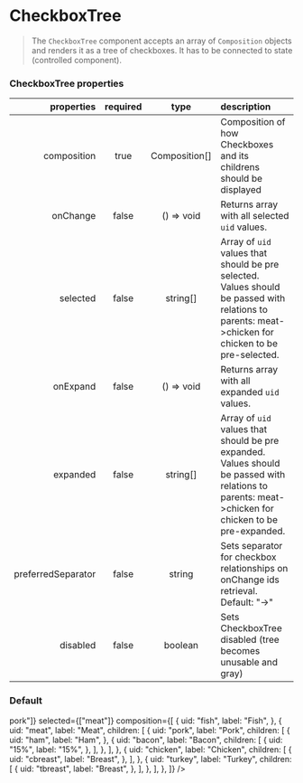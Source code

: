 
<Meta title="Forms/CheckboxTree" component={CheckboxTree} />

# CheckboxTree

> The `CheckboxTree` component accepts an array of `Composition` objects and renders it as a tree of checkboxes. It has to be connected to state (controlled component).

### CheckboxTree properties

|         properties | required |     type      | description                                                                                                                                         |
| -----------------: | :------: | :-----------: | :-------------------------------------------------------------------------------------------------------------------------------------------------- |
|        composition |   true   | Composition[] | Composition of how Checkboxes and its childrens should be displayed                                                                                 |
|           onChange |  false   |  () => void   | Returns array with all selected `uid` values.                                                                                                       |
|           selected |  false   |   string[]    | Array of `uid` values that should be pre selected. Values should be passed with relations to parents: meat->chicken for chicken to be pre-selected. |
|           onExpand |  false   |  () => void   | Returns array with all expanded `uid` values.                                                                                                       |
|           expanded |  false   |   string[]    | Array of `uid` values that should be pre expanded. Values should be passed with relations to parents: meat->chicken for chicken to be pre-expanded. |
| preferredSeparator |  false   |    string     | Sets separator for checkbox relationships on onChange ids retrieval. Default: "->"                                                                  |
|           disabled |  false   |    boolean    | Sets CheckboxTree disabled (tree becomes unusable and gray)                                                                                         |

### Default

<Canvas>
  <Story name="simple">
    <CheckboxTree
      expanded={["meat", "meat->pork"]}
      selected={["meat"]}
      composition={[
        {
          uid: "fish",
          label: "Fish",
        },
        {
          uid: "meat",
          label: "Meat",
          children: [
            {
              uid: "pork",
              label: "Pork",
              children: [
                {
                  uid: "ham",
                  label: "Ham",
                },
                {
                  uid: "bacon",
                  label: "Bacon",
                  children: [
                    {
                      uid: "15%",
                      label: "15%",
                    },
                  ],
                },
              ],
            },
            {
              uid: "chicken",
              label: "Chicken",
              children: [
                {
                  uid: "cbreast",
                  label: "Breast",
                },
              ],
            },
            {
              uid: "turkey",
              label: "Turkey",
              children: [
                {
                  uid: "tbreast",
                  label: "Breast",
                },
              ],
            },
          ],
        },
      ]}
    />
  </Story>
</Canvas>
